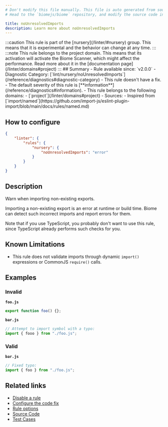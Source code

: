 ```yaml
---
# Don't modify this file manually. This file is auto generated from source, and you will lose your changes next time the website is built.
# Head to the `biomejs/biome` repository, and modify the source code in there.

title: noUnresolvedImports
description: Learn more about noUnresolvedImports
---
```


<Tabs>
<TabItem label="JavaScript (and super languages)" icon="seti:javascript">
:::caution
This rule is part of the [nursery](/linter/#nursery) group. This means that it is experimental and the behavior can change at any time.
:::
:::note
This rule belongs to the project domain. This means that its activation will activate the Biome Scanner, which might affect the performance. Read more about it in the [documentation page](/linter/domains#project)
:::
## Summary
- Rule available since: `v2.0.0`
- Diagnostic Category: [`lint/nursery/noUnresolvedImports`](/reference/diagnostics#diagnostic-category)
- This rule doesn't have a fix.
- The default severity of this rule is [**information**](/reference/diagnostics#information).
- This rule belongs to the following domains:
  - [`project`](/linter/domains#project)
- Sources: 
  - Inspired from [`import/named`](https://github.com/import-js/eslint-plugin-import/blob/main/docs/rules/named.md)

## How to configure
```json title="biome.json"
{
	"linter": {
		"rules": {
			"nursery": {
				"noUnresolvedImports": "error"
			}
		}
	}
}

```
## Description
Warn when importing non-existing exports.

Importing a non-existing export is an error at runtime or build time.
Biome can detect such incorrect imports and report errors for them.

Note that if you use TypeScript, you probably don't want to use this
rule, since TypeScript already performs such checks for you.

## Known Limitations

- This rule does not validate imports through dynamic `import()`
expressions or CommonJS `require()` calls.

## Examples

### Invalid

**`foo.js`**

```js
export function foo() {};
```

**`bar.js`**

```js
// Attempt to import symbol with a typo:
import { fooo } from "./foo.js";
```

### Valid

**`bar.js`**

```js
// Fixed typo:
import { foo } from "./foo.js";
```

## Related links

- [Disable a rule](/linter/#disable-a-rule)
- [Configure the code fix](/linter#configure-the-code-fix)
- [Rule options](/linter/#rule-options)
- [Source Code](https://github.com/biomejs/biome/blob/main/crates/biome_js_analyze/src/lint/nursery/no_unresolved_imports.rs)
- [Test Cases](https://github.com/biomejs/biome/blob/main/crates/biome_js_analyze/tests/specs/nursery/noUnresolvedImports)

</TabItem>
</Tabs>

